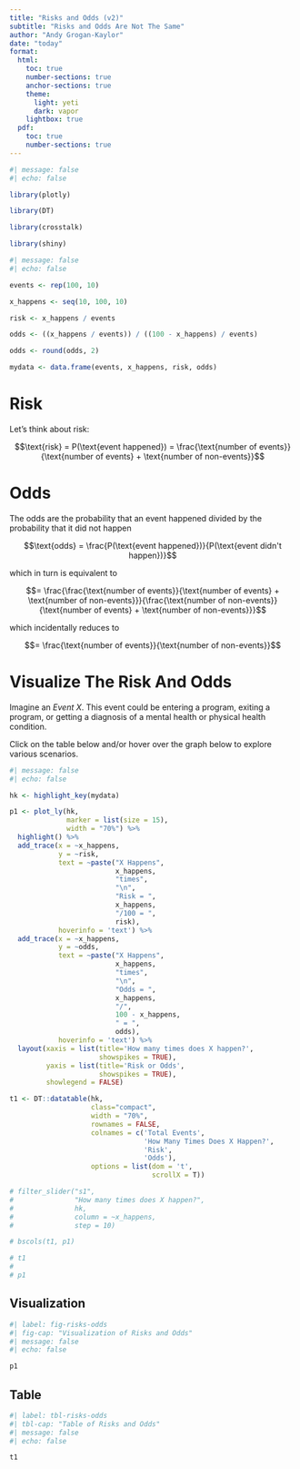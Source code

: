```yaml
---
title: "Risks and Odds (v2)"
subtitle: "Risks and Odds Are Not The Same"
author: "Andy Grogan-Kaylor"
date: "today"
format:
  html:
    toc: true
    number-sections: true
    anchor-sections: true
    theme:
      light: yeti
      dark: vapor
    lightbox: true
  pdf: 
    toc: true
    number-sections: true
---
```


```r
#| message: false
#| echo: false

library(plotly)

library(DT)

library(crosstalk)

library(shiny)

```


```r
#| message: false
#| echo: false

events <- rep(100, 10)

x_happens <- seq(10, 100, 10)

risk <- x_happens / events

odds <- ((x_happens / events)) / ((100 - x_happens) / events)

odds <- round(odds, 2)

mydata <- data.frame(events, x_happens, risk, odds)

```

# Risk

Let's think about risk: 

$$\text{risk} = P(\text{event happened}) = \frac{\text{number of events}}{\text{number of events} + \text{number of non-events}}$$

# Odds

The odds are the probability that an event happened divided by the probability that it did not happen

$$\text{odds} = \frac{P(\text{event happened})}{P(\text{event didn't happen})}$$

which in turn is equivalent to

$$= \frac{\frac{\text{number of events}}{\text{number of events} + \text{number of non-events}}}{\frac{\text{number of non-events}}{\text{number of events} + \text{number of non-events}}}$$

which incidentally reduces to

$$= \frac{\text{number of events}}{\text{number of non-events}}$$

# Visualize The Risk And Odds

Imagine an *Event X*. This event could be entering a program, exiting a program, or getting a diagnosis of a mental health or physical health condition. 

Click on the table below and/or hover over the graph below to explore various scenarios.

```r
#| message: false
#| echo: false

hk <- highlight_key(mydata)

p1 <- plot_ly(hk,
              marker = list(size = 15),
              width = "70%") %>% 
  highlight() %>%
  add_trace(x = ~x_happens, 
            y = ~risk,
            text = ~paste("X Happens", 
                          x_happens, 
                          "times",
                          "\n",
                          "Risk = ", 
                          x_happens, 
                          "/100 = ", 
                          risk),
            hoverinfo = 'text') %>%
  add_trace(x = ~x_happens, 
            y = ~odds, 
            text = ~paste("X Happens", 
                          x_happens, 
                          "times",
                          "\n",
                          "Odds = ", 
                          x_happens, 
                          "/", 
                          100 - x_happens, 
                          " = ", 
                          odds),
            hoverinfo = 'text') %>%
  layout(xaxis = list(title='How many times does X happen?',
                      showspikes = TRUE),
         yaxis = list(title='Risk or Odds',
                      showspikes = TRUE),
         showlegend = FALSE) 

t1 <- DT::datatable(hk, 
                    class="compact",
                    width = "70%",
                    rownames = FALSE,
                    colnames = c('Total Events', 
                                 'How Many Times Does X Happen?', 
                                 'Risk', 
                                 'Odds'),
                    options = list(dom = 't', 
                                   scrollX = T))

# filter_slider("s1", 
#               "How many times does X happen?", 
#               hk, 
#               column = ~x_happens,
#               step = 10)

# bscols(t1, p1)

# t1
# 
# p1

```

## Visualization

```r
#| label: fig-risks-odds
#| fig-cap: "Visualization of Risks and Odds"
#| message: false
#| echo: false

p1

```

## Table

```r
#| label: tbl-risks-odds
#| tbl-cap: "Table of Risks and Odds"
#| message: false
#| echo: false

t1

```







